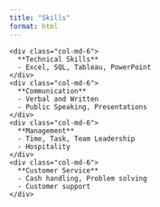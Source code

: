 ```yaml
---
title: "Skills"
format: html
---
```


<div class="container mt-4">
  <div class="row">
    <div class="col-md-6">
      **Technical Skills**  
      - Excel, SQL, Tableau, PowerPoint
    </div>
    <div class="col-md-6">
      **Communication**  
      - Verbal and Written  
      - Public Speaking, Presentations
    </div>
    <div class="col-md-6">
      **Management**  
      - Time, Task, Team Leadership  
      - Hospitality
    </div>
    <div class="col-md-6">
      **Customer Service**  
      - Cash handling, Problem solving  
      - Customer support
    </div>
  </div>
</div>
